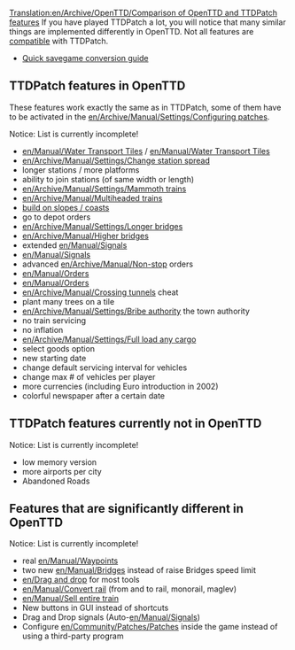 [[Translation:en/Archive/OpenTTD/Comparison of OpenTTD and TTDPatch features]]
If you have played TTDPatch a lot, you will notice that many similar things are implemented differently in OpenTTD. Not all features are [[en/Manual/Interoperability|compatible]] with TTDPatch.
*[[en/Manual/Interoperability|Quick savegame conversion guide]]

==TTDPatch features in OpenTTD==
These features work exactly the same as in TTDPatch, some of them have to be activated in the [[en/Archive/Manual/Settings/Configuring patches]].<br/>
<warning>Notice: List is currently incomplete!</warning>
*[[en/Manual/Water Transport Tiles]] / [[en/Manual/Water Transport Tiles]]
*[[en/Archive/Manual/Settings/Change station spread]]
*longer stations / more platforms
*ability to join stations (of same width or length)
*[[en/Archive/Manual/Settings/Mammoth trains]]
*[[en/Archive/Manual/Multiheaded trains]]
*[[en/Archive/Manual/Settings/Build on slopes|build on slopes / coasts]]
*go to depot orders
*[[en/Archive/Manual/Settings/Longer bridges]]
*[[en/Archive/Manual/Higher bridges]]
*extended [[en/Manual/Signals]]
*[[en/Manual/Signals]]
*advanced [[en/Archive/Manual/Non-stop]] orders
*[[en/Manual/Orders]]
*[[en/Manual/Orders]]
*[[en/Archive/Manual/Crossing tunnels]] cheat
*plant many trees on a tile
*[[en/Archive/Manual/Settings/Bribe authority]] the town authority
*no train servicing
*no inflation
*[[en/Archive/Manual/Settings/Full load any cargo]]
*select goods option
*new starting date
*change default servicing interval for vehicles
*change max # of vehicles per player
*more currencies (including Euro introduction in 2002)
*colorful newspaper after a certain date

==TTDPatch features currently not in OpenTTD==
<warning>Notice: List is currently incomplete!</warning>
*low memory version
*more airports per city
*Abandoned Roads

==Features that are significantly different in OpenTTD==
<warning>Notice: List is currently incomplete!</warning>
*real [[en/Manual/Waypoints]]
*two new [[en/Manual/Bridges]] instead of raise Bridges speed limit
*[[en/Drag and drop]] for most tools
*[[en/Manual/Convert rail]] (from and to rail, monorail, maglev)
*[[en/Manual/Sell entire train]]
*New buttons in GUI instead of shortcuts
*Drag and Drop signals (Auto-[[en/Manual/Signals]])
*Configure [[en/Community/Patches/Patches]] inside the game instead of using a third-party program
